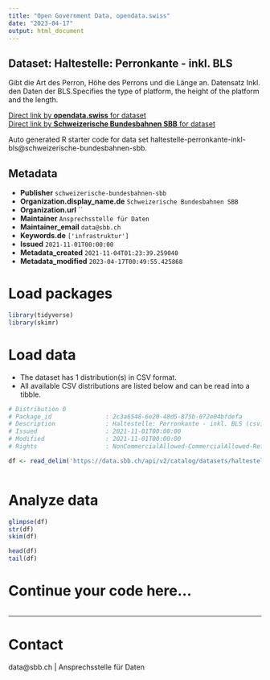 ```yaml
---
title: "Open Government Data, opendata.swiss"
date: "2023-04-17"
output: html_document
---
```


## Dataset: Haltestelle: Perronkante - inkl. BLS

Gibt die Art des Perron, Höhe des Perrons und die Länge an. Datensatz Inkl. den Daten der BLS.Specifies the type of platform, the height of the platform and the length.

[Direct link by **opendata.swiss** for dataset](https://opendata.swiss/de/dataset/haltestelle-perronkante-inkl-bls)<br>
[Direct link by **Schweizerische Bundesbahnen SBB** for dataset](https://data.sbb.ch/explore/dataset/haltestelle-perronkante-inkl-bls/)

Auto generated R starter code for data set haltestelle-perronkante-inkl-bls@schweizerische-bundesbahnen-sbb.

## Metadata

- **Publisher** `schweizerische-bundesbahnen-sbb`
- **Organization.display_name.de** `Schweizerische Bundesbahnen SBB`
- **Organization.url** ``
- **Maintainer** `Ansprechsstelle für Daten`
- **Maintainer_email** `data@sbb.ch`
- **Keywords.de** `['infrastruktur']`
- **Issued** `2021-11-01T00:00:00`
- **Metadata_created** `2021-11-04T01:23:39.259040`
- **Metadata_modified** `2023-04-17T00:49:55.425868`


# Load packages

```r

library(tidyverse)
library(skimr)

```

# Load data

-   The dataset has 1 distribution(s) in CSV format.
-   All available CSV distributions are listed below and can be read into a tibble.

```r

# Distribution 0
# Package_id               : 2c3a6548-6e20-48d5-875b-072e04bfdefa
# Description              : Haltestelle: Perronkante - inkl. BLS (csv)
# Issued                   : 2021-11-01T00:00:00
# Modified                 : 2021-11-01T00:00:00
# Rights                   : NonCommercialAllowed-CommercialAllowed-ReferenceRequired

df <- read_delim('https://data.sbb.ch/api/v2/catalog/datasets/haltestelle-perronkante-inkl-bls/exports/csv')



```

# Analyze data

```r

glimpse(df)
str(df)
skim(df)

head(df)
tail(df)

```

# Continue your code here...

```r

```

------------------------------------------------------------------------

# Contact

data@sbb.ch | Ansprechsstelle für Daten
